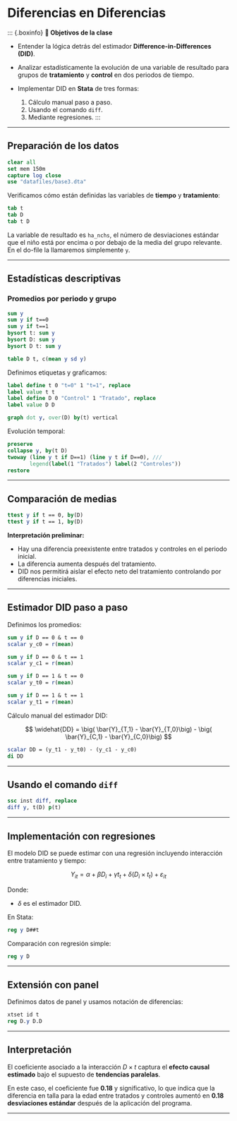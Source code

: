 

#  Diferencias en Diferencias {-}

\::: {.boxinfo}
**🎯 Objetivos de la clase**

* Entender la lógica detrás del estimador **Difference-in-Differences (DID)**.
* Analizar estadísticamente la evolución de una variable de resultado para grupos de **tratamiento** y **control** en dos periodos de tiempo.
* Implementar DID en **Stata** de tres formas:

  1. Cálculo manual paso a paso.
  2. Usando el comando `diff`.
  3. Mediante regresiones.
     \:::

---

## Preparación de los datos {-}

```stata
clear all
set mem 150m
capture log close 
use "datafiles/base3.dta"
```

Verificamos cómo están definidas las variables de **tiempo** y **tratamiento**:

```stata
tab t
tab D
tab t D
```

La variable de resultado es `ha_nchs`, el número de desviaciones estándar que el niño está por encima o por debajo de la media del grupo relevante. En el do-file la llamaremos simplemente `y`.

---

## Estadísticas descriptivas {-}

### Promedios por periodo y grupo {-}

```stata
sum y
sum y if t==0
sum y if t==1
bysort t: sum y
bysort D: sum y
bysort D t: sum y

table D t, c(mean y sd y)
```

Definimos etiquetas y graficamos:

```stata
label define t 0 "t=0" 1 "t=1", replace
label value t t 
label define D 0 "Control" 1 "Tratado", replace
label value D D

graph dot y, over(D) by(t) vertical
```

Evolución temporal:

```stata
preserve
collapse y, by(t D)
twoway (line y t if D==1) (line y t if D==0), ///
       legend(label(1 "Tratados") label(2 "Controles"))
restore
```

---

## Comparación de medias {-}

```stata
ttest y if t == 0, by(D)
ttest y if t == 1, by(D)
```

**Interpretación preliminar:**

* Hay una diferencia preexistente entre tratados y controles en el periodo inicial.
* La diferencia aumenta después del tratamiento.
* DID nos permitirá aislar el efecto neto del tratamiento controlando por diferencias iniciales.

---

## Estimador DID paso a paso {-}

Definimos los promedios:

```stata
sum y if D == 0 & t == 0
scalar y_c0 = r(mean)

sum y if D == 0 & t == 1
scalar y_c1 = r(mean)

sum y if D == 1 & t == 0
scalar y_t0 = r(mean)

sum y if D == 1 & t == 1
scalar y_t1 = r(mean)
```

Cálculo manual del estimador DID:

$$
\widehat{DD} = \big( \bar{Y}_{T,1} - \bar{Y}_{T,0}\big) - \big( \bar{Y}_{C,1} - \bar{Y}_{C,0}\big)
$$

```stata
scalar DD = (y_t1 - y_t0) - (y_c1 - y_c0)
di DD
```

---

## Usando el comando `diff` {-}

```stata
ssc inst diff, replace
diff y, t(D) p(t)
```

---

## Implementación con regresiones {-}

El modelo DID se puede estimar con una regresión incluyendo interacción entre tratamiento y tiempo:

$$
Y_{it} = \alpha + \beta D_i + \gamma t_t + \delta (D_i \times t_t) + \varepsilon_{it}
$$

Donde:

* $\delta$ es el estimador DID.

En Stata:

```stata
reg y D##t
```

Comparación con regresión simple:

```stata
reg y D
```

---

## Extensión con panel {-}

Definimos datos de panel y usamos notación de diferencias:

```stata
xtset id t
reg D.y D.D
```

---

## Interpretación {-}

El coeficiente asociado a la interacción $D \times t$ captura el **efecto causal estimado** bajo el supuesto de **tendencias paralelas**.

En este caso, el coeficiente fue **0.18** y significativo, lo que indica que la diferencia en talla para la edad entre tratados y controles aumentó en **0.18 desviaciones estándar** después de la aplicación del programa.

---
